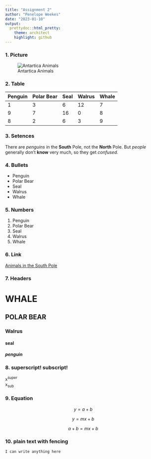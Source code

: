 ```yaml
---
title: "Assignment 2"
author: "Penelope Weekes"
date: "2023-01-10"
output: 
  prettydoc::html_pretty:
    theme: architect
    highlight: github
---
```

### 1. Picture
![Antartica Animals](https://mir-s3-cdn-cf.behance.net/project_modules/fs/6b5e63107225243.5fa22e17acaac.jpg)

### 2. Table
Penguin | Polar Bear | Seal | Walrus | Whale
------ | ------ | ------ | ------ | ------ 
1 | 3 | 6 | 12 | 7
9 | 7 | 16 | 0 | 8
8 | 2 | 6 | 3 | 9

### 3. Setences

There are *penguins* in the **South** Pole, not the **North** Pole. But *people* generally don't **know** very much, so they get *confused*. 

### 4. Bullets

  - Penguin
  - Polar Bear
  - Seal
  - Walrus
  - Whale
  
### 5. Numbers
  
  1. Penguin
  2. Polar Bear
  3. Seal
  4. Walrus
  5. Whale
  
### 6. Link

[Animals in the South Pole](https://www.coolantarctica.com/Antarctica%20fact%20file/antarctica_animal.php)

### 7. Headers

# WHALE
## POLAR BEAR
### Walrus
#### seal
##### penguin

### 8. superscript! subscript!

x^super^  
x~sub~

### 9. Equation

$$y = a + b$$

$$y=mx+b$$

$$a + b=mx+b$$

### 10. plain text with fencing

`I can write anything here`